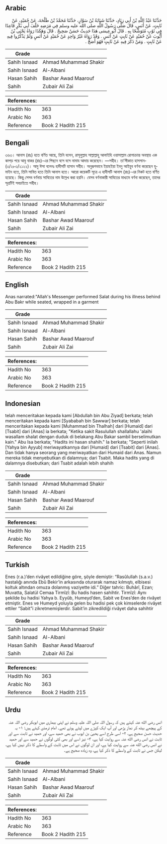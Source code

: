 ## Arabic


<div dir="rtl" lang="ar" style={{fontSize:'larger',backgroundColor:'#f8f9fa',padding:20}}>
حَدَّثَنَا عَبْدُ اللَّهِ بْنُ أَبِي زِيَادٍ، حَدَّثَنَا شَبَابَةُ بْنُ سَوَّارٍ، حَدَّثَنَا مُحَمَّدُ بْنُ طَلْحَةَ، عَنْ حُمَيْدٍ، عَنْ ثَابِتٍ، عَنْ أَنَسٍ، قَالَ صَلَّى رَسُولُ اللَّهِ صلى الله عليه وسلم فِي مَرَضِهِ خَلْفَ أَبِي بَكْرٍ قَاعِدًا فِي ثَوْبٍ مُتَوَشِّحًا بِهِ ‏.‏ قَالَ أَبُو عِيسَى هَذَا حَدِيثٌ حَسَنٌ صَحِيحٌ ‏.‏ قَالَ وَهَكَذَا رَوَاهُ يَحْيَى بْنُ أَيُّوبَ عَنْ حُمَيْدٍ عَنْ ثَابِتٍ عَنْ أَنَسٍ ‏.‏ وَقَدْ رَوَاهُ غَيْرُ وَاحِدٍ عَنْ حُمَيْدٍ عَنْ أَنَسٍ وَلَمْ يَذْكُرُوا فِيهِ عَنْ ثَابِتٍ ‏.‏ وَمَنْ ذَكَرَ فِيهِ عَنْ ثَابِتٍ فَهُوَ أَصَحُّ ‏.‏
</div>
<div style={{backgroundColor:'#f8f9fa',padding:20, marginBottom: 10}}><table> <thead> <tr> <th>Grade</th> <th></th> </tr> </thead> <tbody> <tr><td>Sahih Isnaad</td><td>Ahmad Muhammad Shakir</td></tr><tr><td>Sahih Isnaad</td><td>Al-Albani</td></tr><tr><td>Hasan Sahih</td><td>Bashar Awad Maarouf</td></tr><tr><td>Sahih</td><td>Zubair Ali Zai</td></tr></tbody></table><table> <thead> <tr> <th>References:</th> <th></th> </tr> </thead> <tbody><tr><td>Hadith No</td><td>363</td></tr><tr><td>Arabic No</td><td>363</td></tr><tr><td>Reference</td><td>Book 2 Hadith 215</td></tr></tbody></table></div>

## Bengali


<div dir="ltr" lang="bn" style={{fontSize:'larger',backgroundColor:'#f8f9fa',padding:20}}>
৩৬৩। আনাস (রাঃ) হতে বর্ণিত আছে, তিনি বলেন, রাসূলুল্লাহ সাল্লাল্লাহু আলাইহি ওয়াসাল্লাম রোগাক্রান্ত অবস্থায় এক কাপড় পরে আবু বাকর (রাঃ)-এর পিছনে বসে বসে নামায আদায় করেছেন। —সহীহ। তা’লীকাত হাসসান-(৩/২৮৩/২১২২)। আবু ঈসা বলেনঃ হাদীসটি হাসান সহীহ। অনুরূপভাবে ইয়াহইয়া ইবনু আইয়ুব বর্ণনা করেছেন হুমাইদ হতে, তিনি সাবিত হতে তিনি আনাস হতে। আরো কয়েকটি সূত্রে এ হাদীসটি আনাস (রাঃ)-এর নিকট হতে বর্ণিত হয়েছে। কিন্তু সেসব বর্ণনায় সাবিতের নাম উল্লেখ করা হয়নি। যেসব বর্ণনাকারী সাবিতের মাধ্যমে বর্ণনা করেছেন, তাদের সূত্রটিই সবচাইতে সহীহ।
</div>
<div style={{backgroundColor:'#f8f9fa',padding:20, marginBottom: 10}}><table> <thead> <tr> <th>Grade</th> <th></th> </tr> </thead> <tbody> <tr><td>Sahih Isnaad</td><td>Ahmad Muhammad Shakir</td></tr><tr><td>Sahih Isnaad</td><td>Al-Albani</td></tr><tr><td>Hasan Sahih</td><td>Bashar Awad Maarouf</td></tr><tr><td>Sahih</td><td>Zubair Ali Zai</td></tr></tbody></table><table> <thead> <tr> <th>References:</th> <th></th> </tr> </thead> <tbody><tr><td>Hadith No</td><td>363</td></tr><tr><td>Arabic No</td><td>363</td></tr><tr><td>Reference</td><td>Book 2 Hadith 215</td></tr></tbody></table></div>

## English


<div dir="ltr" lang="en" style={{fontSize:'larger',backgroundColor:'#f8f9fa',padding:20}}>
Anas narrated:"Allah's Messenger performed Salat during his illness behind Abu Bakr while seated, wrapped in a garment
</div>
<div style={{backgroundColor:'#f8f9fa',padding:20, marginBottom: 10}}><table> <thead> <tr> <th>Grade</th> <th></th> </tr> </thead> <tbody> <tr><td>Sahih Isnaad</td><td>Ahmad Muhammad Shakir</td></tr><tr><td>Sahih Isnaad</td><td>Al-Albani</td></tr><tr><td>Hasan Sahih</td><td>Bashar Awad Maarouf</td></tr><tr><td>Sahih</td><td>Zubair Ali Zai</td></tr></tbody></table><table> <thead> <tr> <th>References:</th> <th></th> </tr> </thead> <tbody><tr><td>Hadith No</td><td>363</td></tr><tr><td>Arabic No</td><td>363</td></tr><tr><td>Reference</td><td>Book 2 Hadith 215</td></tr></tbody></table></div>

## Indonesian


<div dir="ltr" lang="id" style={{fontSize:'larger',backgroundColor:'#f8f9fa',padding:20}}>
telah menceritakan kepada kami [Abdullah bin Abu Ziyad] berkata; telah menceritakan kepada kami [Syababah bin Sawwar] berkata; telah menceritakan kepada kami [Muhammad bin Thalhah] dari [Humaid] dari [Tsabit] dari [Anas] ia berkata; "Ketika sakit Rasulullah shallallahu 'alaihi wasallam shalat dengan duduk di belakang Abu Bakar sambil berselimutkan kain." Abu Isa berkata; "Hadits ini hasan shahih." Ia berkata; "Seperti inilah [Yahya bin Ayyub] meriwayatkannya dari [Humaid] dari [Tsabit] dari [Anas]. Dan tidak hanya seorang yang meriwayatkan dari Humaid dari Anas. Namun mereka tidak menyebutkan di dalamnya; dari Tsabit. Maka hadits yang di dalamnya disebutkan; dari Tsabit adalah lebih shahih
</div>
<div style={{backgroundColor:'#f8f9fa',padding:20, marginBottom: 10}}><table> <thead> <tr> <th>Grade</th> <th></th> </tr> </thead> <tbody> <tr><td>Sahih Isnaad</td><td>Ahmad Muhammad Shakir</td></tr><tr><td>Sahih Isnaad</td><td>Al-Albani</td></tr><tr><td>Hasan Sahih</td><td>Bashar Awad Maarouf</td></tr><tr><td>Sahih</td><td>Zubair Ali Zai</td></tr></tbody></table><table> <thead> <tr> <th>References:</th> <th></th> </tr> </thead> <tbody><tr><td>Hadith No</td><td>363</td></tr><tr><td>Arabic No</td><td>363</td></tr><tr><td>Reference</td><td>Book 2 Hadith 215</td></tr></tbody></table></div>

## Turkish


<div dir="ltr" lang="tr" style={{fontSize:'larger',backgroundColor:'#f8f9fa',padding:20}}>
Enes (r.a.)’den rivâyet edildiğine göre, şöyle demiştir: “Rasûlullah (s.a.v.) hastalığı anında Ebû Bekir’in arkasında oturarak namaz kılmıştı, elbisesi koltuk altından omuza dolanmış vaziyette idi.” Diğer tahric: Buhârî, Ezan; Muvatta, Salatül Cemaa Tirmîzî: Bu hadis hasen sahihtir. Tirmîzî: Aynı şekilde bu hadisi Yahya b. Eyyûb, Humeyd’den, Sabit ve Enes’den de rivâyet etmiştir. Enes ve Humeyd yoluyla gelen bu hadisi pek çok kimselerde rivâyet ettiler “Sabit”i zikretmemişlerdir. Sabit’in zikredildiği rivâyet daha sahihtir
</div>
<div style={{backgroundColor:'#f8f9fa',padding:20, marginBottom: 10}}><table> <thead> <tr> <th>Grade</th> <th></th> </tr> </thead> <tbody> <tr><td>Sahih Isnaad</td><td>Ahmad Muhammad Shakir</td></tr><tr><td>Sahih Isnaad</td><td>Al-Albani</td></tr><tr><td>Hasan Sahih</td><td>Bashar Awad Maarouf</td></tr><tr><td>Sahih</td><td>Zubair Ali Zai</td></tr></tbody></table><table> <thead> <tr> <th>References:</th> <th></th> </tr> </thead> <tbody><tr><td>Hadith No</td><td>363</td></tr><tr><td>Arabic No</td><td>363</td></tr><tr><td>Reference</td><td>Book 2 Hadith 215</td></tr></tbody></table></div>

## Urdu


<div dir="rtl" lang="ur" style={{fontSize:'larger',backgroundColor:'#f8f9fa',padding:20}}>
انس رضی الله عنہ کہتے ہیں کہ رسول اللہ صلی اللہ علیہ وسلم نے اپنی بیماری میں ابوبکر رضی اللہ عنہ کے پیچھے بیٹھ کر نماز پڑھی اور آپ ایک کپڑے میں لپٹے ہوئے تھے۔ امام ترمذی کہتے ہیں: ۱- یہ حدیث حسن صحیح ہے، ۲- اسی طرح اسے یحییٰ بن ایوب نے بھی حمید سے، اور حمید نے ثابت سے اور ثابت نے انس رضی الله عنہ سے روایت کیا ہے، ۳- نیز اسے اور بھی کئی لوگوں نے حمید سے اور حمید نے انس رضی الله عنہ سے روایت کیا ہے، اور ان لوگوں نے اس میں ثابت کے واسطے کا ذکر نہیں کیا ہے، لیکن جس نے ثابت کے واسطے کا ذکر کیا ہے، وہ زیادہ صحیح ہے۔
</div>
<div style={{backgroundColor:'#f8f9fa',padding:20, marginBottom: 10}}><table> <thead> <tr> <th>Grade</th> <th></th> </tr> </thead> <tbody> <tr><td>Sahih Isnaad</td><td>Ahmad Muhammad Shakir</td></tr><tr><td>Sahih Isnaad</td><td>Al-Albani</td></tr><tr><td>Hasan Sahih</td><td>Bashar Awad Maarouf</td></tr><tr><td>Sahih</td><td>Zubair Ali Zai</td></tr></tbody></table><table> <thead> <tr> <th>References:</th> <th></th> </tr> </thead> <tbody><tr><td>Hadith No</td><td>363</td></tr><tr><td>Arabic No</td><td>363</td></tr><tr><td>Reference</td><td>Book 2 Hadith 215</td></tr></tbody></table></div>